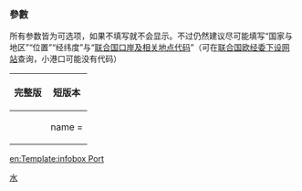 <includeonly><!-- 在這裡加入模板的保護標識 --></includeonly><noinclude>{{template doc page viewed directly}}</noinclude>
<!-- 在本行下編輯模板說明 -->
===參數===
{{Infobox port
| name               = 阿富汗港
| nativename         = Port of Afghanistan
| image              = Porto de Valparaiso - Chile - by Sérgio Schmiegelow.jpg
| caption            = Ships in a port
| pushpin_map        = USA Oregon <!-- uses coordinates below -->
| country            = Utopia
| location           = Big City<br/>Political subdivision
| coordinates        = {{coord|45.000|-122.000|display=inline<!--,title-->}}
| locode           =DEDUI
| opened             = 1492
| operated           = National Ports, Ltd.
| owner              = Government of Utopia
| type               = Natural/Artificial
| sizewater          = {{convert|100|km2|mi2}}
| sizeland           = {{convert|50|mi2|km2}}
| size               = {{convert|350|acre|km2}}
| berths             = 82
| wharfs             = 122
| piers              = 8
| employees          = 45,000
| leadershiptitle    = President
| leader             = Michael Jackson
| blankdetailstitle1 = Cranes
| blankdetails1      = 8
| blankdetailstitle2 = Channel depth
| blankdetails2      = {{convert|50|m|ft}}
| blankdetailstitle3 = Warehouse space
| blankdetails3      = {{convert|450000|ft2|m2}}
| arrivals           = 285
| cargotonnage       = 1,500,000
| containervolume    = a lot
| cargovalue         = $4.5 billion
| passengertraffic   = 850,000
| revenue            = $250 million
| profit             = $25 million
| blankstatstitle1   = Main exports
| blankstats1        = Rubber, coal
| blankstatstitle2   = Main imports
| blankstats2        = Beer, oil
| blankstatstitle3   = Rail traffic
| blankstats3        = 400,000 tons
| website            = {{URL|www.portofports.port}}
}}
所有参数皆为可选项，如果不填写就不会显示。不过仍然建议尽可能填写“国家与地区”“位置”“经纬度”与“[[联合国口岸及相关地点代码]]”（可在[https://unece.org/trade/cefact/unlocode-code-list-country-and-territory 联合国欧经委下设网站]查询，小港口可能没有代码）
{|
! 完整版
! 短版本
|- style="vertical-align:top;"
|<pre>{{Infobox port
| name =
| image =
| imagesize =
| caption =
| country =
| location =
| coordinates =
| locode =
| opened =
| operated =
| owner =
| type =
| sizewater =
| sizeland = 
| size =
| berths =
| wharfs =
| piers =
| employees =
| leadershiptitle =
| leader =
| blankdetailstitle1 =
| blankdetails1 =
| blankdetailstitle2 =
| blankdetails2 =
| blankdetailstitle3 =
| blankdetails3 =
| arrivals =
| cargotonnage =
| containervolume =
| cargovalue =
| passengertraffic =
| revenue =
| profit =
| blankstatstitle1 =
| blankstats1 =
| blankstatstitle2 =
| blankstats2 =
| blankstatstitle3 =
| blankstats3 =
| website = 
}}</pre>
|<pre>{{Infobox port
| name =
| image =
| imagesize =
| caption =
| country =
| location =
| coordinates =
| locode =
| opened =
| operated =
| owner =
| type =
| sizewater =
| sizeland = 
| size =
| berths =
| wharfs =
| piers =
| employees =
| arrivals =
| cargotonnage =
| containervolume =
| cargovalue =
| passengertraffic =
| website = 
}}</pre>
|}

{{Buildings and structures infobox templates}}
<includeonly>
<!-- 本行下加入模板的分類 -->
[[Category:交通信息框模板|水]]
<!-- 本行下加入模板的跨語言鏈接 -->
[[en:Template:infobox Port]]
</includeonly>